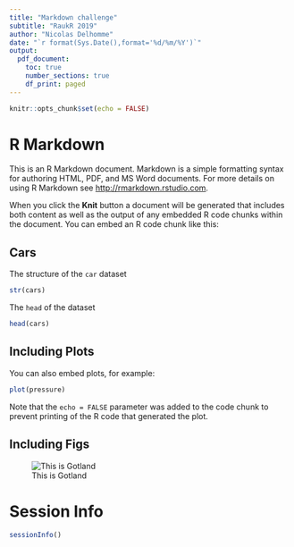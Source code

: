 ```yaml
---
title: "Markdown challenge"
subtitle: "RaukR 2019"
author: "Nicolas Delhomme"
date: "`r format(Sys.Date(),format='%d/%m/%Y')`"
output: 
  pdf_document:
    toc: true
    number_sections: true
    df_print: paged
---
```


```r
knitr::opts_chunk$set(echo = FALSE)
```

# R Markdown

This is an R Markdown document. Markdown is a simple formatting syntax for authoring HTML, PDF, and MS Word documents. For more details on using R Markdown see <http://rmarkdown.rstudio.com>.

When you click the **Knit** button a document will be generated that includes both content as well as the output of any embedded R code chunks within the document. You can embed an R code chunk like this:

## Cars
The structure of the `car` dataset
```r
str(cars)
```

The `head` of the dataset
```r
head(cars)
```


## Including Plots

You can also embed plots, for example:

```r
plot(pressure)
```

Note that the `echo = FALSE` parameter was added to the code chunk to prevent printing of the R code that generated the plot.

## Including Figs
![This is Gotland](gotland.jpg)

# Session Info
```r
sessionInfo()
```
